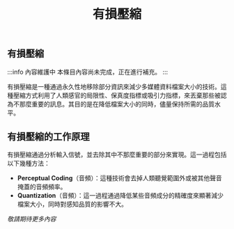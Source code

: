 ﻿---
title: 有損壓縮
sidebar_position: 4
---

## 有損壓縮

:::info 內容維護中
本條目內容尚未完成，正在進行補充。
:::

有損壓縮是一種通過永久性地移除部分資訊來減少多媒體資料檔案大小的技術。這種壓縮方式利用了人類感官的局限性、保真度指標或吸引力指標，來丟棄那些被認為不那麼重要的訊息。其目的是在降低檔案大小的同時，儘量保持所需的品質水平。

## 有損壓縮的工作原理

有損壓縮通過分析輸入信號，並去除其中不那麼重要的部分來實現。這一過程包括以下幾種方法：

- **Perceptual Coding**（音頻）：這種技術會去掉人類聽覺範圍外或被其他聲音掩蓋的音頻頻率。
- **Quantization**（音頻）：這一過程通過降低某些音頻成分的精確度來顯著減少檔案大小，同時對感知品質的影響不大。

*敬請期待更多內容*
